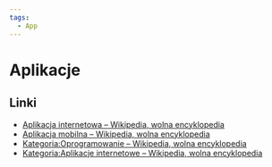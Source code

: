```yaml
---
tags:
  - App
---
```


# Aplikacje

## Linki

- [Aplikacja internetowa – Wikipedia, wolna encyklopedia](https://pl.wikipedia.org/wiki/Aplikacja_internetowa)
- [Aplikacja mobilna – Wikipedia, wolna encyklopedia](https://pl.wikipedia.org/wiki/Aplikacja_mobilna)
- [Kategoria:Oprogramowanie – Wikipedia, wolna encyklopedia](https://pl.wikipedia.org/wiki/Kategoria:Oprogramowanie)
- [Kategoria:Aplikacje internetowe – Wikipedia, wolna encyklopedia](https://pl.wikipedia.org/wiki/Kategoria:Aplikacje_internetowe)
